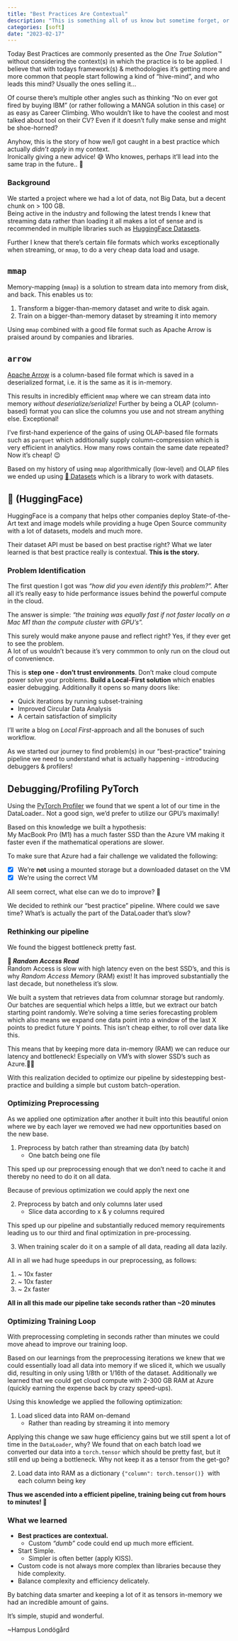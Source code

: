 ```yaml
---
title: "Best Practices Are Contextual"
description: "This is something all of us know but sometime forget, or ignore, when we learn about a new technology or methodology in a presentation/blog."
categories: [soft]
date: "2023-02-17"
---
```


Today Best Practices are commonly presented as the _One True Solution™_ without considering the context(s) in which the practice is to be applied. I believe that with todays framework(s) & methodologies it's getting more and more common that people start following a kind of "hive-mind", and who leads this mind? Usually the ones selling it...

Of course there's multiple other angles such as thinking "No on ever got fired by buying IBM" (or rather following a MANGA solution in this case) or as easy as Career Climbing. Who wouldn't like to have the coolest and most talked about tool on their CV? Even if it doesn't fully make sense and might be shoe-horned?

Anyhow, this is the story of how we/I got caught in a best practice which actually _didn't apply_ in my context.  
Ironically giving a new advice! 😅 Who knowes, perhaps it'll lead into the same trap in the future.. 🤔

### Background

We started a project where we had a lot of data, not Big Data, but a decent chunk on > 100 GB.  
Being active in the industry and following the latest trends I knew that streaming data rather than loading it all makes a lot of sense and is recommended in multiple libraries such as [HuggingFace Datasets](https://huggingface.co/docs/datasets/index).  

Further I knew that there's certain file formats which works exceptionally when streaming, or `mmap`, to do a very cheap data load and usage.  

::: {.callout-note}
## `mmap`

Memory-mapping (`mmap`) is a solution to stream data into memory from disk, and back. This enables us to:  

1. Transform a bigger-than-memory dataset and write to disk again.  
2. Train on a bigger-than-memory dataset by streaming it into memory
:::

Using `mmap` combined with a good file format such as Apache Arrow is praised around by companies and libraries.

::: {.callout-note}
## `arrow`
[Apache Arrow](https://arrow.apache.org/) is a column-based file format which is saved in a deserialized format, i.e. it is the same as it is in-memory.

This results in incredibly efficient `mmap` where we can stream data into memory _without deserialize/serialize_! Further by being a OLAP (column-based) format you can slice the columns you use and not stream anything else. Exceptional!
:::
  
I've first-hand experience of the gains of using OLAP-based file formats such as `parquet` which additionally supply column-compression which is very efficient in analytics. How many rows contain the same date repeated? Now it's cheap! 😉

Based on my history of using `mmap` algorithmically (low-level) and OLAP files we ended up using [🤗 Datasets](https://huggingface.co/docs/datasets/index) which is a library to work with datasets. 

::: {.callout-note}
## 🤗 (HuggingFace)

HuggingFace is a company that helps other companies deploy State-of-the-Art text and image models while providing a huge Open Source community with a lot of datasets, models and much more.
:::

Their dataset API must be based on best practise right? What we later learned is that best practice really is contextual. **This is the story.**

### Problem Identification

The first question I got was _"how did you even identify this problem?"._ 
After all it's really easy to hide performance issues behind the powerful compute in the cloud.

The answer is simple: _"the training was equally fast if not faster locally on a Mac M1 than the compute cluster with GPU's"._

This surely would make anyone pause and reflect right? Yes, if they ever get to see the problem.  
A lot of us wouldn't because it's very commmon to only run on the cloud out of convenience.

This is **step one - don't trust environments**. Don't make cloud compute power solve your problems. **Build a Local-First solution** which enables easier debugging. Additionally it opens so many doors like:

- Quick iterations by running subset-training
- Improved Circular Data Analysis
- A certain satisfaction of simplicity
    
I'll write a blog on _Local First_\-approach and all the bonuses of such workflow.

As we started our journey to find problem(s) in our "best-practice" training pipeline we need to understand what is actually happening - introducing debuggers & profilers!

## Debugging/Profiling PyTorch

Using the [PyTorch Profiler](https://pytorch.org/tutorials/recipes/recipes/profiler_recipe.html) we found that we spent a lot of our time in the DataLoader.. Not a good sign, we'd prefer to utilize our GPU's maximally!

Based on this knowledge we built a hypothesis:  
My MacBook Pro (M1) has a much faster SSD than the Azure VM making it faster even if the mathematical operations are slower.

To make sure that Azure had a fair challenge we validated the following:

- [X] We're **not** using a mounted storage but a downloaded dataset on the VM
- [X] We're using the correct VM
    

All seem correct, what else can we do to improve? 🤔

We decided to rethink our "best practice" pipeline. Where could we save time? What's is actually the part of the DataLoader that's slow?

### Rethinking our pipeline

We found the biggest bottleneck pretty fast.

**🎯 _Random Access Read_**  
Random Access is slow with high latency even on the best SSD's, and this is why _Random Access Memory_ (RAM) exist! It has improved substantially the last decade, but nonetheless it's slow.

We built a system that retrieves data from columnar storage but randomly. Our batches are sequential which helps a little, but we extract our batch starting point randomly. We're solving a time series forecasting problem which also means we expand one data point into a window of the last X points to predict future Y points. This isn't cheap either, to roll over data like this.

<Subsequence Sampler>


This means that by keeping more data in-memory (RAM) we can reduce our latency and bottleneck! Especially on VM's with slower SSD's such as Azure.🦸‍♂️

With this realization decided to optimize our pipeline by sidestepping best-practice and building a simple but custom batch-operation.

### Optimizing Preprocessing 

As we applied one optimization after another it built into this beautiful onion where we by each layer we removed we had new opportunities based on the new base.

1. Preprocess by batch rather than streaming data (by batch)
    - One batch being one file

This sped up our preprocessing enough that we don't need to cache it and thereby no need to do it on all data.

Because of previous optimization we could apply the next one

2. Preprocess by batch and only columns later used
    - Slice data according to x & y columns required

This sped up our pipeline and substantially reduced memory requirements leading us to our third and final optimization in pre-processing.

3. When training scaler do it on a sample of all data, reading all data lazily.

All in all we had huge speedups in our preprocessing, as follows:

1. ~ 10x faster
2. ~ 10x faster
3. ~ 2x faster

**All in all this made our pipeline take seconds rather than ~20 minutes**


### Optimizing Training Loop

With preprocessing completing in seconds rather than minutes we could move ahead to improve our training loop. 

Based on our learnings from the preprocessing iterations we knew that we could essentially load all data into memory if we sliced it, which we usually did, resulting in only using 1/8th or 1/16th of the dataset. 
Additionally we learned that we could get cloud compute with 2-300 GB RAM at Azure (quickly earning the expense back by crazy speed-ups).

Using this knowledge we applied the following optimization:

1. Load sliced data into RAM on-demand
    - Rather than reading by streaming it into memory

Applying this change we saw huge efficiency gains but we still spent a lot of time in the `DataLoader`, why?
We found that on each batch load we converted our data into a `torch.tensor` which should be pretty fast, but it still end up being a bottleneck. Why not keep it as a tensor from the get-go?

2. Load data into RAM as a dictionary `{"column": torch.tensor()}`  with each column being key

**Thus we ascended into a efficient pipeline, training being cut from hours to minutes! 🤯**


### What we learned

- **Best practices are contextual.**
    - Custom _"dumb"_ code could end up much more efficient.
- Start Simple.
    - Simpler is often better (apply KISS).
- Custom code is not always more complex than libraries because they hide complexity.
- Balance complexity and efficiency delicately.

By batching data smarter and keeping a lot of it as tensors in-memory we had an incredible amount of gains.

It's simple, stupid and wonderful.


~Hampus Londögård